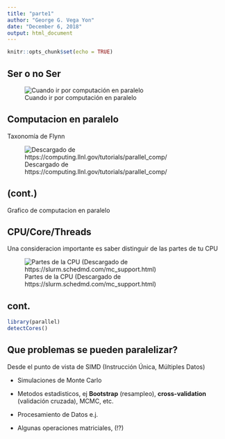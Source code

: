 ```yaml
---
title: "parte1"
author: "George G. Vega Yon"
date: "December 6, 2018"
output: html_document
---
```


```r
knitr::opts_chunk$set(echo = TRUE)
```

## Ser o no Ser

![Cuando ir por computación en paralelo](fig/when_to_parallel.svg)

## Computacion en paralelo

Taxonomía de Flynn

![Descargado de https://computing.llnl.gov/tutorials/parallel_comp/](fig/flynnsTaxonomy.gif)

## (cont.)

Grafico de computacion en paralelo

## CPU/Core/Threads

Una consideracion importante es saber distinguir de las partes de tu CPU

![Partes de la CPU (Descargado de https://slurm.schedmd.com/mc_support.html)](fig/cpu-slurm.gif)

## cont.



```r
library(parallel)
detectCores()
```


## Que problemas se pueden paralelizar?

Desde el punto de vista de SIMD (Instrucción Única, Múltiples Datos)

*   Simulaciones de Monte Carlo

*   Metodos estadisticos, ej **Bootstrap** (resampleo), **cross-validation**
    (validación cruzada), MCMC, etc.

*   Procesamiento de Datos e.j. 

*   Algunas operaciones matriciales,  (!?)
